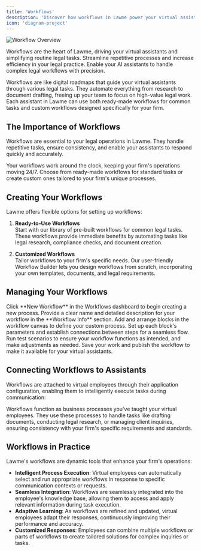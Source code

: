 ```yaml
---
title: 'Workflows'
description: 'Discover how workflows in Lawme power your virtual assistants and streamline legal tasks'
icon: 'diagram-project'
---
```



![Workflow Overview](../assets/workflows_overview.gif)

<Callout type="info">
  Workflows are the heart of Lawme, driving your virtual assistants and simplifying routine legal tasks.
</Callout>

<CardGroup cols={2}>
  <Card title="Automate Legal Tasks" icon="robot">
    Streamline repetitive processes and increase efficiency in your legal practice.
  </Card>
  <Card title="Empower Virtual Assistants" icon="user-gear">
    Enable your AI assistants to handle complex legal workflows with precision.
  </Card>
</CardGroup>

Workflows are like digital roadmaps that guide your virtual assistants through various legal tasks. They automate everything from research to document drafting, freeing up your team to focus on high-value legal work. Each assistant in Lawme can use both ready-made workflows for common tasks and custom workflows designed specifically for your firm.

## The Importance of Workflows

Workflows are essential to your legal operations in Lawme. They handle repetitive tasks, ensure consistency, and enable your assistants to respond quickly and accurately.

<CardGroup cols={2}>
  <Card title="Non-Stop Efficiency" icon="clock">
    Your workflows work around the clock, keeping your firm's operations moving 24/7.
  </Card>
  <Card title="Versatile Options" icon="gear">
    Choose from ready-made workflows for standard tasks or create custom ones tailored to your firm's unique processes.
  </Card>
</CardGroup>

## Creating Your Workflows

Lawme offers flexible options for setting up workflows:

1. **Ready-to-Use Workflows**  
   Start with our library of pre-built workflows for common legal tasks. These workflows provide immediate benefits by automating tasks like legal research, compliance checks, and document creation.

2. **Customized Workflows**  
   Tailor workflows to your firm's specific needs. Our user-friendly Workflow Builder lets you design workflows from scratch, incorporating your own templates, documents, and legal requirements.

## Managing Your Workflows

<CardGroup cols={2}>
  <Card title="Start a New Workflow" icon="plus">
    Click **New Workflow** in the Workflows dashboard to begin creating a new process.
  </Card>
  <Card title="Name and Describe" icon="pen-to-square">
    Provide a clear name and detailed description for your workflow in the **Workflow Info** section.
  </Card>
  <Card title="Design Your Process" icon="diagram-project">
    Add and arrange blocks in the workflow canvas to define your custom process.
  </Card>
  <Card title="Configure and Connect" icon="sliders">
    Set up each block's parameters and establish connections between steps for a seamless flow.
  </Card>
  <Card title="Test and Refine" icon="vial">
    Run test scenarios to ensure your workflow functions as intended, and make adjustments as needed.
  </Card>
  <Card title="Save and Publish" icon="floppy-disk">
    Save your work and publish the workflow to make it available for your virtual assistants.
  </Card>
</CardGroup>

## Connecting Workflows to Assistants

Workflows are attached to virtual employees through their application configuration, enabling them to intelligently execute tasks during communication:

<Info>
  Workflows function as business processes you've taught your virtual employees. They use these processes to handle tasks like drafting documents, conducting legal research, or managing client inquiries, ensuring consistency with your firm's specific requirements and standards.
</Info>

## Workflows in Practice

Lawme's workflows are dynamic tools that enhance your firm's operations:

- **Intelligent Process Execution**: Virtual employees can automatically select and run appropriate workflows in response to specific communication contexts or requests.
- **Seamless Integration**: Workflows are seamlessly integrated into the employee's knowledge base, allowing them to access and apply relevant information during task execution.
- **Adaptive Learning**: As workflows are refined and updated, virtual employees adapt their responses, continuously improving their performance and accuracy.
- **Customized Responses**: Employees can combine multiple workflows or parts of workflows to create tailored solutions for complex inquiries or tasks.